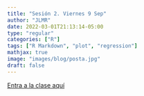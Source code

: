 ```yaml
---
title: "Sesión 2. Viernes 9 Sep"
author: "JLMR"
date: 2022-03-01T21:13:14-05:00
type: "regular"
categories: ["R"]
tags: ["R Markdown", "plot", "regression"]
mathjax: true
image: "images/blog/posta.jpg"
draft: false
---
```



[Entra a la clase aquí](https://stat2022-01.netlify.app/sesion-3-viernes-9-sep/)